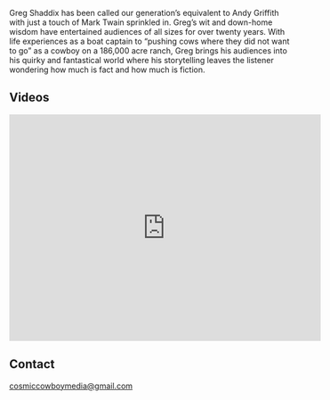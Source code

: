 
<Banner bgOverlay="#2C3E50" />

<Container>
<p>
Greg Shaddix has been called our generation’s equivalent to Andy Griffith with just a touch of Mark Twain sprinkled in. Greg’s wit and down-home wisdom have entertained audiences of all sizes for over twenty years.  With life experiences as a boat captain to “pushing cows where they did not want to go” as a cowboy on a 186,000 acre ranch, Greg brings his audiences into his quirky and fantastical world where his storytelling leaves the listener wondering how much is fact and how much is fiction.
</p>

<div id="videos">
  <h2>Videos</h2>
</div>
  
<p className="text-center">
<iframe src="https://www.facebook.com/plugins/video.php?href=https%3A%2F%2Fwww.facebook.com%2FTheMockingbirdPodcast%2Fvideos%2F2710293579256964%2F&show_text=1&width=560" width="560" height="407" style="border:none;overflow:hidden" scrolling="no" frameborder="0" allowTransparency="true" allow="encrypted-media" allowFullScreen="true"></iframe>
</p>

<!--
<Releases releases={props.releases} locale="en-US" />
<ReleasesV2 releases={props.releases} />
-->

<ShowsV2 shows={props.shows} locale="en-US" />

<!--
<Shows shows={props.shows} />
-->

## Contact

<!--
  The `id="contact"` attribute below is for creating internal anchor link.
  You can remove/change it, but make sure you edit the corresponding link
  in src/gatsby-theme-musician/config/navigation.yml
  See: https://learn.freecodecamp.org/responsive-web-design/basic-html-and-html5/link-to-internal-sections-of-a-page-with-anchor-elements/
-->

<div id="contact" className="text-center">

<a href="mailto:cosmiccowboymedia@gmail.com">cosmiccowboymedia@gmail.com</a>

</div>

</Container>
